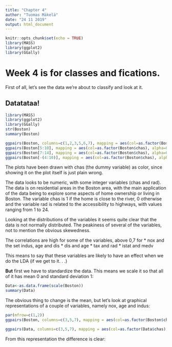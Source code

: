 ```yaml
---
title: "Chapter 4"
author: "Tuomas Mäkelä"
date: "24 11 2019"
output: html_document
---
```


```r
knitr::opts_chunk$set(echo = TRUE)
library(MASS)
library(ggplot2)
library(GGally)
```

# Week 4 is for classes and fications.

First of all, let's see the data we're about to classify and look at it.

## Datatataa!

```r
library(MASS)
library(ggplot2)
library(GGally)
str(Boston)
summary(Boston)

ggpairs(Boston, columns=c(1,2,3,5,6,7), mapping = aes(col=as.factor(Boston$chas), alpha=0.3), lower = list(combo = wrap("facethist", bins = 20)))
ggpairs(Boston[5:10], mapping = aes(col=as.factor(Boston$chas), alpha=0.3), lower = list(combo = wrap("facethist", bins = 20)))
ggpairs(Boston[7:14], mapping = aes(col=as.factor(Boston$chas), alpha=0.3), lower = list(combo = wrap("facethist", bins = 20)))
ggpairs(Boston[-(4:10)], mapping = aes(col=as.factor(Boston$chas), alpha=0.3), lower = list(combo = wrap("facethist", bins = 20)))
```

The plots have been drawn with chas (the dummy variable) as color, since showing it on the plot itself is just plain wrong. 

The data looks to be numeric, with some integer variables (chas and rad). The data is on residential areas in the Boston area, with the main application of the data being to explore some aspects of home ownership or living in Boston. The variable chas is 1 if the home is close to the river, 0 otherwise and the variable rad is related to the accessibility to highways, with values ranging from 1 to 24.

Looking at the distributions of the variables it seems quite clear that the data is not normally distributed. The peakiness of several of the variables, not to mention the obvious skewedness.

The correlations are high for some of the variables, above 0,7 for
* nox and the set indus, age and dis 
* dis and age
* tax and rad
* istat and medv

This means to say that these variables are likely to have an effect when we do the LDA (if we get to it. . .)

**But** first we have to standardize the data. This means we scale it so that all of it has mean 0 and standard deviation 1:

```r
Data<-as.data.frame(scale(Boston))
summary(Data)


```
The obvious thing to change is the mean, but let's look at graphical representations of a couple of variables, namely nox, age and indus:
```r

par(mfrow=c(1,2))
ggpairs(Boston, columns=c(3,5,7), mapping = aes(col=as.factor(Boston$chas), alpha=0.3), lower = list(combo = wrap("facethist", bins = 20)))

ggpairs(Data, columns=c(3,5,7), mapping = aes(col=as.factor(Data$chas), alpha=0.3), lower = list(combo = wrap("facethist", bins = 20)))
```
 From this representation the difference is clear: 
